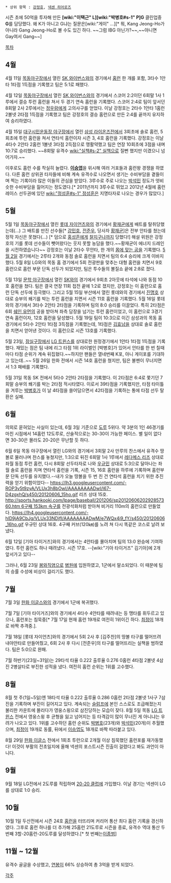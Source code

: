  * 상위 항목 : [[강정호]], [[넥센 히어로즈]]

시즌 초에 50억을 투자해 만든 '''[wiki:"이택근" L][wiki:"박병호#s-1" P]G''' 클린업중 '''G'''를 담당했다. 왜 K가 아니고 G냐는 질문은[wiki:"게이" ...][* 뭐, Kang Jeong-Ho가 아니라 Gang Jeong-Ho로 볼 수도 있긴 하다. ~~그럼 IBG 아닌가?~~,~~아니면 Gay여서 Gang~~]

[[목차]]
== 4월 ==
4월 11일 [[목동야구장]]에서 열린 [[SK 와이번스]]와의 경기에서 [[홈런]] 한 개를 포함, 3타수 1안타 1타점 1득점을 기록했고 팀은 5:1로 패했다.

4월 12일 [[목동야구장]]에서 열린 [[SK 와이번스]]와의 경기에서 스코어 2:2이던 6회말 1사 1루에서 결승 투런 홈런을 쳐서 두 경기 연속 홈런을 기록했다. 스코어 2:4로 팀이 앞서던 8회말 2사 2루에서는 [[정우람]]에게 고의사구를 얻었다. 이날 강정호는 2타수 1안타 1홈런 2볼넷 2타점 1득점을 기록했고 팀은 강정호의 결승 홈런으로 만든 2:4를 끝까지 유지하여 승리하였다.

4월 15일 [[대구시민운동장 야구장]]에서 열린 [[삼성 라이온즈]]전에서 3회초에 솔로 홈런, 5회초에 투런 홈런을 쳐서 연타석 홈런이자 시즌 3, 4호 홈런을 기록했다. 강정호는 이날 4타수 2안타 2홈런 1볼넷 3타점 2득점으로 맹활약했고 팀은 연장 10회초에 3점을 내며 10:7로 승리했다. ~~8회말 유격수 [[wiki:"실책#s-2" 실책]]으로 질뻔 했지만 이겼으니 넘어가자.~~

이후로도 홈런 수를 착실히 늘렸다. '''[[이승엽]]'''을 위시해 여러 거포들과 홈런왕 경쟁을 하였다. 다른 홈런 상위권 타자들에 비해 계속 유격수로 나오면서 생기는 수비부담을 곁들이며 찍는 기록이라 많은 이들의 관심을 받았다. 3루수로 주로 나오는 [[박석민]] 정도가 엇비슷한 수비부담을 짊어지는 정도였다.[* 2011년까지 3루수로 뛰었고 2012년 4월에 홈런 레이스 선두권에 있던 [[wiki:"정성훈#s-1" 정성훈]]은 지명타자로 나오는 경우가 많았다.] 

== 5월 ==
5월 1일 [[목동야구장]]에서 열린 [[롯데 자이언츠]]와의 경기에서 [[황재균]]에게 배트를 탈취당했는데(...) 그 배트를 만진 선수들[* [[강민호]], [[전준우]], 당사자 [[황재균]]]은 전부 안타를 쳤는데 정작 자신은 못쳤다(...) [* 덤으로 [[홍성흔]]에게 [[찰지구나]]까지 당했다!] 해설 위원은 강정호의 기를 롯데 선수들이 뺏어왔다는 웃지 못할 농담을 했다.~~황재균이 에너지 드레인을 시전하였습니다~~ 강정호는 이날 2타수 무안타, 한 개의 [[몸에 맞는 공]]을 기록했다. [[5월 2일]] 경기에서는 2루타 2개와 동점 솔로 홈런을 치면서 팀의 6:4 승리에 크게 이바지했다. 5월 8일 LG와의 목동 홈 경기에서 5회 전광판을 맞추는 대형 홈런을 치면서 9호 홈런으로 홈런 부문 단독 선두가 되었지만, 팀은 투수들의 볼질쇼 끝에 2:8로 졌다.

5월 13일 [[문학 야구장]]에서 열린 [[SK]]와의 경기에서 9회초 2아웃에 타석에 나와 동점 10호 홈런을 쳤다. 팀은 결국 연장 11회 접전 끝에 1:2로 졌지만, 강정호는 이 홈런으로 홈런 단독 선두에 등극했다. 그리고 5월 15일 부산에서 열린 롯데와의 경기에서 [[진명호]] 상대로 승부의 쐐기를 박는 투런 홈런을 치면서 시즌 11호 홈런을 기록했다. 5월 16일 롯데와의 경기에서 3타수 2안타 2타점을 기록하며 팀의 8:0 승리를 이끌었다. 특히 2타점은 6회 [[쉐인 유먼]]의 공을 받아쳐 좌측 담장을 넘기는 투런 홈런이었고, 이 홈런으로 3경기 연속 홈런이자, 12호 홈런을 달성했다. 5월 19일 팀이 10:3으로 이긴 삼성과의 목동 홈경기에서 5타수 2안타 1타점 3득점을 기록했는데, 1타점은 [[김효남]]을 상대로 솔로 홈런을 치면서 얻어낸 것이다. 이 홈런으로 시즌 13호를 기록했다.

5월 23일, [[잠실구장]]에서 [[LG 트윈스]]를 상대로한 원정경기에서 1안타 1타점 1득점을 기록했다. 재밌는 점은 팀 내에 리그 타점 1위 라이벌인 [박병호]가 있어서 안타를 한 번 칠때마다 타점 순위가 계속 뒤집혔다.~~하지만 팬들은 열네번째 K포, 아니 게이포를 기대하고 있는데..~~ 5월 26일 한화 전에서 시즌 14호 홈런을 쳤지만, 팀은 불펜이 무너지면서 1:3 패배를 기록했다. 

5월 31일 목동 SK 전에서 5타수 2안타 2타점을 기록했다. 이 2타점은 6:4로 쫓기던 7회말 승부의 쐐기를 박는 2타점 적시타였다. 이로서 39타점을 기록했지만, 타점 타이틀을 겨루는 [[박병호]]가 이 날 4타점을 쓸어담으면서 42타점을 기록하는 통에 타점 선두 탈환은 실패.

== 6월 ==
의외로 묻혀있는 사실이 있는데, 6월 3일 기준으로 [[도루]] 5위다. 약 3분의 1인 46경기를 마친 시점에서 14홈런 12도루로, 산술적으로는 30-30이 가능한 페이스. 별 일이 없다면 30-30은 몰라도 20-20은 무난할 듯 하다.

6월 6일 목동 야구장에서 열린 LG와의 경기에서 3회말 2사 만루의 찬스에서 유격수 땅볼로 물러나며 찬스를 놓쳤지만, 1:3으로 뒤진 6회말 1사 1루에서 [[레다메스 리즈]] 상대로 좌월 동점 투런 홈런, 다시 8회말 선두타자로 나와 [[우규민]] 상대로 5:3으로 달아나는 좌월 솔로 홈런을 치며 연타석 홈런을 기록, 시즌 15, 16호 홈런을 하루에 기록하며 홈런부문 단독 선두를 유지했다.--내가 오늘 땅볼을 두 번 친 건 연타석 홈런을 치기 위한 추진력을 얻기 위함이었다-- 
https://lh3.googleusercontent.com/-ROP3v5t9zyA/VLUx3h8bOwI/AAAAAAAADwI/l67-D4zgxhQ/s450/20120606_15ho.gif 리즈 상대 15호. [[http://sports.hankooki.com/lpage/baseball/201206/sp2012060620292857360.htm 6구째 153km 속구]]를 전광석화처럼 받아쳐 비거리 110m의 홈런으로 만들었다.
https://lh4.googleusercontent.com/-hlD9jA9CbJg/VLUx33NDjfI/AAAAAAAADwM/e7WQx4i9_fY/s450/20120606_16ho.gif 우규민 상대 16호. 4구째 커브(120㎞)를 노려 쳐 다시 똑같은 코스로 날려 보냈다. 

6월 12일 [기아 타이거즈]와의 경기에서는 4안타를 몰아치며 팀의 13:0 완승에 기여하였다. 투런 홈런도 하나 때려냈다. 시즌 17호. --[wiki:"기아 타이거즈" 김기아]에 2개 앞서가고 있다--

그러나, 6월 23일 [[봉와직염]]으로 [[병원]]에 입원하였고, 1군에서 말소되었다. 이 때문에 팀의 승률 수성에 비상이 걸리기도 했다.

== 7월 ==
7월 3일 [[한화 이글스]]와의 경기에서 1군에 복귀했다.

7월 7일 [기아 타이거즈]와의 경기에서 4타수 4안타를 때려내는 등 맹타를 휘두르고 있으나, 홈런포는 침묵중[* 7월 17일 현재 홈런 19개로 여전히 1위이긴 하다. [[최정]]이 18개로 바짝 추격중.].

7월 18일 [롯데 자이언츠]와의 경기에서 5회 2사 후 [김주찬]의 땅볼 타구를 떨어뜨려 내야안타로 만들어줬고, 6회 2사 후 다시 [전준우]의 타구를 떨어뜨리는 실책을 범하였다. 팀은 5:0으로 완패.

7월 하반기(23일~31일)는 29타석 타율 0.222 출루율 0.276 0홈런 4타점 2볼넷 4삼진 2병살타로 부진한 성적을 냈다. 여전히 홈런 순위는 1위를 고수했다.

== 8월 ==
8월 첫 주(1일~5일)엔 18타석 타율 0.222 출루율 0.286 0홈런 2타점 2볼넷 1사구 7삼진을 기록하며 부진이 길어지고 있다. 계속되는 [[슬럼프]]에 본인 스스로도 조급해졌는지 불리한 카운트에 몰리다가 영웅스윙으로 삼진당하는 모습이 잦다. 8월 5일 목동 [[LG 트윈스]] 전에서 영웅스윙 후 균형을 잃고 넘어지는 등 타격감이 많이 무너진 게 아니냐는 우려가 나오고 있다.
1위를 고수하던 홈런 순위도 [[박병호]](23개)와 [[박석민]](20개)이 추월했으며, [[최정]]이 19개로 동률, 뒤에서 [[이승엽]]도 18개로 바짝 따라붙고 있다.

8월 29일 [[한화 이글스]] 전에서 1회초 투런으로 2개월 이상 침묵했던 홈런포를 재가동했다! 이것이 부활의 전초일지에 올해 넥센의 포스트시즌 진출이 걸렸다고 봐도 과언이 아니다.

== 9월 ==
9월 18일 LG전에서 2도루를 적립하며 [[20-20 클럽]]에 가입했다. 이날 경기는 넥센이 LG를 상대로 1:0 승리.

== 10월 ==
10월 1일 두산전에서 시즌 24호 [[홈런]]을 터뜨리며 커리어 통산 최다 홈런 기록을 경신하였다. 그후로 홈런 하나를 더 추가해 25홈런 21도루로 시즌을 종료, 유격수 역대 통산 두 번째 3할-20홈런-20도루를 달성하였다.[* 첫 번째는[[이종범]]]

== 11월 ~ 12월 ==
유격수 골글을 수상했고, [[연봉]]이 66% 상승하여 총 3억을 받게 되었다.

[[각주]]
